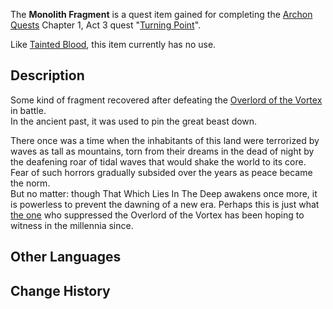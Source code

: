 {{Item Infobox
|id           = 100585
|image        = Item Monolith Fragment.png
|type         = Quest Items
|rarity       = 5
|description  = Some kind of fragment recovered after defeating the [[Osial|Overlord of the Vortex]] in battle.<br />
In the ancient past, it was used to pin the great beast down.
|source1      = [[Turning Point]] quest reward
}}
The '''Monolith Fragment''' is a quest item gained for completing the [[Archon Quests]] Chapter 1, Act 3 quest "[[Turning Point]]".

Like [[Tainted Blood]], this item currently has no use.

==Description==
Some kind of fragment recovered after defeating the [[Osial|Overlord of the Vortex]] in battle.<br />
In the ancient past, it was used to pin the great beast down.

There once was a time when the inhabitants of this land were terrorized by waves as tall as mountains, torn from their dreams in the dead of night by the deafening roar of tidal waves that would shake the world to its core. Fear of such horrors gradually subsided over the years as peace became the norm.<br />
But no matter: though<!-- tough is written small in-game--> That Which Lies In The Deep awakens once more, it is powerless to prevent the dawning of a new era. Perhaps this is just what [[Morax|the one]] who suppressed the Overlord of the Vortex has been hoping to witness in the millennia since.
==Other Languages==
{{Other Languages|default_hidden = 1
|en      = Monolith Fragment
|zhs     = 镇石断片
|zhs_rm  = Zhèn Shí Duànpiàn
|zht     = 鎮石斷片
|zht_rm  = Zhèn Shí Duànpiàn
|ja      = 鎮石の欠片
|ja_rm   = Chinseki no Kakera{{Assumed}}
|ko      = 제압석 조각
|ko_rm   = 
|es      = Fragmento de monolito
|fr      = Fragment de monolithe
|ru      = Осколок монолита
|th      = Monolith Fragment
|vi      = Mảnh Trấn Thạch
|de      = Monolithenbruchstück
|id      = Pecahan Monolit
|pt      = Fragmento de Monolith
}}

==Change History==
{{Change History|1.1}}